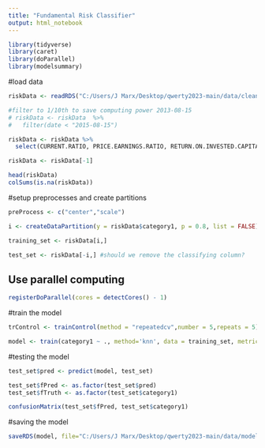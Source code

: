 ```yaml
---
title: "Fundamental Risk Classifier"
output: html_notebook
---
```


```r
library(tidyverse)
library(caret)
library(doParallel)
library(modelsummary)
```

#load data
```r
riskData <- readRDS("C:/Users/J Marx/Desktop/qwerty2023-main/data/cleaned/FundamentalDataCleaned.rds")

#filter to 1/10th to save computing power 2013-08-15
# riskData <- riskData  %>% 
#   filter(date < "2015-08-15")

riskData <- riskData %>% 
  select(CURRENT.RATIO, PRICE.EARNINGS.RATIO, RETURN.ON.INVESTED.CAPITAL, TOTAL.DEBT.TO.TOTAL.ASSET, TOTAL.DEBT.TO.TOTAL.EQUITY, RETURN.ON.ASSET.RATIO, category1) %>% mutate(category1 = as.factor(category1))

riskData <- riskData[-1]

head(riskData)
colSums(is.na(riskData))

```

#setup preprocesses and create partitions
```r
preProcess <- c("center","scale")

i <- createDataPartition(y = riskData$category1, p = 0.8, list = FALSE)

training_set <- riskData[i,]

test_set <- riskData[-i,] #should we remove the classifying column?


```

## Use parallel computing
```r
registerDoParallel(cores = detectCores() - 1)
```

#train the model
```r
trControl <- trainControl(method = "repeatedcv",number = 5,repeats = 5)

model <- train(category1 ~ ., method='knn', data = training_set, metric='Accuracy',preProcess = preProcess, trControl=trControl)
```

#testing the model
```r
test_set$pred <- predict(model, test_set)

test_set$fPred <- as.factor(test_set$pred)
test_set$fTruth <- as.factor(test_set$category1)

confusionMatrix(test_set$fPred, test_set$category1)
```

#saving the model
```r
saveRDS(model, file="C:/Users/J Marx/Desktop/qwerty2023-main/data/models/fundamentalRiskClassifier.rds")
```

